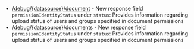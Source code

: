 - [/debug/\{datasource\}/document](https://developers.glean.com/api-reference/indexing/troubleshooting/beta:-get-document-information) - New response field `permissionIdentityStatus` under `status`: Provides information regarding upload status of users and groups specified in document permissions
- [/debug/\{datasource\}/documents](https://developers.glean.com/api-reference/indexing/troubleshooting/beta:-get-information-of-a-batch-of-documents) - New response field `permissionIdentityStatus` under `status`: Provides information regarding upload status of users and groups specified in document permissions
